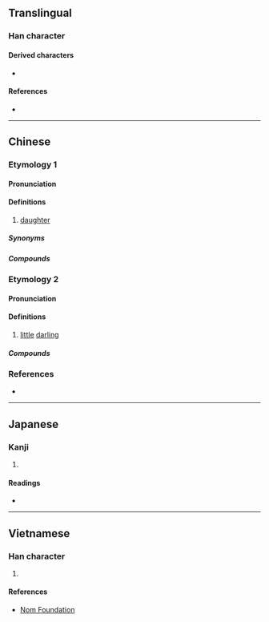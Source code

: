 {{character info/new}}
==Translingual==

===Han character===
{{Han char|rn=31|rad=囗|as=03|sn=6|four=60404|canj=WV|ids=⿴囗女}}

====Derived characters====
* {{l|mul|[[𥜫]], [[𦮗]]}}

====References====
* {{Han ref|kx=0217.060|dkj=04696|dj=0444.050|hdz=10713.080|uh=56E1|ud=22241|bh=C9C6|bd=51654}}

----

==Chinese==

===Etymology 1===
{{zh-forms}}

====Pronunciation====
{{zh-pron
|m=nān
|c=naam4
|w=3noe
|cat=n
}}

====Definitions====
{{zh-hanzi}}

# {{lb|zh|Wu}} [[daughter]]

=====Synonyms=====
{{zh-dial|女兒}}

=====Compounds=====
{{zh-der|小囡|囡兒|囡囡|過房囡兒|女小囡}}

===Etymology 2===
{{zh-attn-split}}

====Pronunciation====
{{zh-pron
|c=neoi5
|mn=kín/gín
|w=1'noe
|cat=n
}}

====Definitions====
{{zh-hanzi}}

# {{lb|zh|chiefly|Wu}} [[little]] [[darling]] {{gloss|term of endearment for a baby or child}}

=====Compounds=====
{{zh-der|囡囡|囡仔|查某囡仔|走囝|查囝}}

===References===
* {{R:twedu|B00480}}

----

==Japanese==

===Kanji===
{{ja-kanji|grade=|rs=囗03}}

# {{defn|lang=ja|sort=囗03}}

====Readings====
* {{ja-readings|goon=[[のう]] (nō)|kanon=[[なん]] (nan)|kun=}}

----

==Vietnamese==

===Han character===
{{vi-hantu|niếp|rs=囗03}}

# {{defn|lang=vi|sort=囗03}}

====References====
* [http://nomfoundation.org/common/nom_details.php?codepoint=56e1 Nom Foundation]